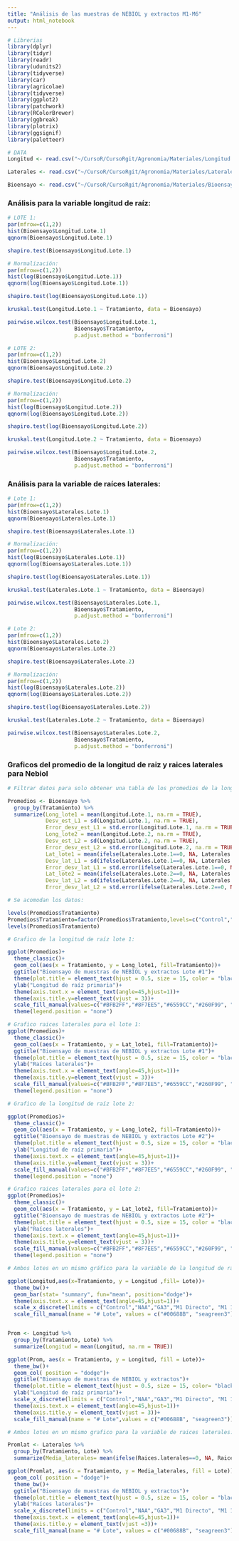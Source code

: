 ```yaml
---
title: "Análisis de las muestras de NEBIOL y extractos M1-M6"
output: html_notebook
---
```


```r
# Librerias
library(dplyr)
library(tidyr) 
library(readr) 
library(udunits2)
library(tidyverse)
library(car)
library(agricolae)
library(tidyverse)
library(ggplot2)
library(patchwork)
library(RColorBrewer)
library(ggbreak)
library(plotrix)
library(ggsignif)
library(paletteer)

# DATA
Longitud <- read.csv("~/CursoR/CursoRgit/Agronomia/Materiales/Longitud nebiol M1-M6.csv")

Laterales <- read.csv("~/CursoR/CursoRgit/Agronomia/Materiales/Laterales nebiol M1-M6.csv")

Bioensayo <- read.csv("~/CursoR/CursoRgit/Agronomia/Materiales/Bioensayo M1-M6_long_lateral.csv")

```

### Análisis para la variable longitud de raíz:

```r
# LOTE 1:
par(mfrow=c(1,2))
hist(Bioensayo$Longitud.Lote.1)
qqnorm(Bioensayo$Longitud.Lote.1)

shapiro.test(Bioensayo$Longitud.Lote.1)

# Normalización:
par(mfrow=c(1,2))
hist(log(Bioensayo$Longitud.Lote.1))
qqnorm(log(Bioensayo$Longitud.Lote.1))

shapiro.test(log(Bioensayo$Longitud.Lote.1))

kruskal.test(Longitud.Lote.1 ~ Tratamiento, data = Bioensayo)

pairwise.wilcox.test(Bioensayo$Longitud.Lote.1,
                     Bioensayo$Tratamiento,
                     p.adjust.method = "bonferroni")

# LOTE 2:
par(mfrow=c(1,2))
hist(Bioensayo$Longitud.Lote.2)
qqnorm(Bioensayo$Longitud.Lote.2)

shapiro.test(Bioensayo$Longitud.Lote.2)

# Normalización:
par(mfrow=c(1,2))
hist(log(Bioensayo$Longitud.Lote.2))
qqnorm(log(Bioensayo$Longitud.Lote.2))

shapiro.test(log(Bioensayo$Longitud.Lote.2))

kruskal.test(Longitud.Lote.2 ~ Tratamiento, data = Bioensayo)

pairwise.wilcox.test(Bioensayo$Longitud.Lote.2,
                     Bioensayo$Tratamiento,
                     p.adjust.method = "bonferroni")
```


### Análisis para la variable de raíces laterales:

```r
# Lote 1:
par(mfrow=c(1,2))
hist(Bioensayo$Laterales.Lote.1)
qqnorm(Bioensayo$Laterales.Lote.1)

shapiro.test(Bioensayo$Laterales.Lote.1)

# Normalización:
par(mfrow=c(1,2))
hist(log(Bioensayo$Laterales.Lote.1))
qqnorm(log(Bioensayo$Laterales.Lote.1))

shapiro.test(log(Bioensayo$Laterales.Lote.1))

kruskal.test(Laterales.Lote.1 ~ Tratamiento, data = Bioensayo)

pairwise.wilcox.test(Bioensayo$Laterales.Lote.1,
                     Bioensayo$Tratamiento,
                     p.adjust.method = "bonferroni")

# Lote 2:
par(mfrow=c(1,2))
hist(Bioensayo$Laterales.Lote.2)
qqnorm(Bioensayo$Laterales.Lote.2)

shapiro.test(Bioensayo$Laterales.Lote.2)

# Normalización:
par(mfrow=c(1,2))
hist(log(Bioensayo$Laterales.Lote.2))
qqnorm(log(Bioensayo$Laterales.Lote.2))

shapiro.test(log(Bioensayo$Laterales.Lote.2))

kruskal.test(Laterales.Lote.2 ~ Tratamiento, data = Bioensayo)

pairwise.wilcox.test(Bioensayo$Laterales.Lote.2,
                     Bioensayo$Tratamiento,
                     p.adjust.method = "bonferroni")
```

### Graficos del promedio de la longitud de raiz y raices laterales para Nebiol

```r
# Filtrar datos para solo obtener una tabla de los promedios de la longitud de raiz para el lote 1 y 2:

Promedios <- Bioensayo %>%
  group_by(Tratamiento) %>%
  summarize(Long_lote1 = mean(Longitud.Lote.1, na.rm = TRUE),
            Desv_est_L1 = sd(Longitud.Lote.1, na.rm = TRUE),
            Error_desv_est_L1 = std.error(Longitud.Lote.1, na.rm = TRUE),
            Long_lote2 = mean(Longitud.Lote.2, na.rm = TRUE),
            Desv_est_L2 = sd(Longitud.Lote.2, na.rm = TRUE),
            Error_desv_est_L2 = std.error(Longitud.Lote.2, na.rm = TRUE),
            Lat_lote1 = mean(ifelse(Laterales.Lote.1==0, NA, Laterales.Lote.1), na.rm = TRUE),
            Desv_lat_L1 = sd(ifelse(Laterales.Lote.1==0, NA, Laterales.Lote.1), na.rm = TRUE),
            Error_desv_lat_L1 = std.error(ifelse(Laterales.Lote.1==0, NA, Laterales.Lote.1), na.rm = TRUE),
            Lat_lote2 = mean(ifelse(Laterales.Lote.2==0, NA, Laterales.Lote.2), na.rm = TRUE),
            Desv_lat_L2 = sd(ifelse(Laterales.Lote.2==0, NA, Laterales.Lote.2), na.rm = TRUE),
            Error_desv_lat_L2 = std.error(ifelse(Laterales.Lote.2==0, NA, Laterales.Lote.2), na.rm = TRUE))

# Se acomodan los datos:

levels(Promedios$Tratamiento)
Promedios$Tratamiento=factor(Promedios$Tratamiento,levels=c("Control","NAA","GA3","M1 Directo", "M1 1:20","M1 1:50","M2 Directo", "M2 1:20","M2 1:50","M3 Directo","M3 1:20","M3 1:50", "M4 Directo","M4 1:20","M4 1:50", "M5 Directo", "M5 1:20", "M5 1:50", "M6 Directo", "M6 1:20", "M6 1:50"))
levels(Promedios$Tratamiento)

# Grafico de la longitud de raíz lote 1:

ggplot(Promedios)+
  theme_classic()+
  geom_col(aes(x = Tratamiento, y = Long_lote1, fill=Tratamiento))+
  ggtitle("Bioensayo de muestras de NEBIOL y extractos Lote #1")+
  theme(plot.title = element_text(hjust = 0.5, size = 15, color = "black", face = "bold"))+
  ylab("Longitud de raíz primaria")+
  theme(axis.text.x = element_text(angle=45,hjust=1))+
  theme(axis.title.y=element_text(vjust = 3))+
  scale_fill_manual(values=c("#BFB2FF","#8F7EE5","#6559CC","#260F99", "#260F99","#260F99","#0F6B99", "#0F6B99","#0F6B99", "#7EC3E5", "#7EC3E5", "#7EC3E5","#6B990F","#6B990F","#6B990F","#A3CC51" ,"#A3CC51","#A3CC51", "#C3E58E", "#C3E58E", "#C3E58E"))+
  theme(legend.position = "none")

# Grafico raices laterales para el lote 1:
ggplot(Promedios)+
  theme_classic()+
  geom_col(aes(x = Tratamiento, y = Lat_lote1, fill=Tratamiento))+
  ggtitle("Bioensayo de muestras de NEBIOL y extractos Lote #1")+
  theme(plot.title = element_text(hjust = 0.5, size = 15, color = "black", face = "bold"))+
  ylab("Raíces laterales")+
  theme(axis.text.x = element_text(angle=45,hjust=1))+
  theme(axis.title.y=element_text(vjust = 3))+
  scale_fill_manual(values=c("#BFB2FF","#8F7EE5","#6559CC","#260F99", "#260F99","#260F99","#0F6B99", "#0F6B99", "#7EC3E5", "#7EC3E5", "#7EC3E5","#6B990F","#6B990F","#6B990F","#A3CC51" ,"#A3CC51","#A3CC51", "#C3E58E", "#C3E58E", "#C3E58E"))+
  theme(legend.position = "none")

# Grafico de la longitud de raíz lote 2:

ggplot(Promedios)+
  theme_classic()+
  geom_col(aes(x = Tratamiento, y = Long_lote2, fill=Tratamiento))+
  ggtitle("Bioensayo de muestras de NEBIOL y extractos Lote #2")+
  theme(plot.title = element_text(hjust = 0.5, size = 15, color = "black", face = "bold"))+
  ylab("Longitud de raíz primaria")+
  theme(axis.text.x = element_text(angle=45,hjust=1))+
  theme(axis.title.y=element_text(vjust = 3))+
  scale_fill_manual(values=c("#BFB2FF","#8F7EE5","#6559CC","#260F99", "#260F99","#260F99","#0F6B99", "#0F6B99","#0F6B99", "#7EC3E5", "#7EC3E5", "#7EC3E5","#6B990F","#6B990F","#6B990F","#A3CC51" ,"#A3CC51","#A3CC51", "#C3E58E", "#C3E58E", "#C3E58E"))+
  theme(legend.position = "none")

# Grafico raices laterales para el lote 2:
ggplot(Promedios)+
  theme_classic()+
  geom_col(aes(x = Tratamiento, y = Lat_lote2, fill=Tratamiento))+
  ggtitle("Bioensayo de muestras de NEBIOL y extractos Lote #2")+
  theme(plot.title = element_text(hjust = 0.5, size = 15, color = "black", face = "bold"))+
  ylab("Raíces laterales")+
  theme(axis.text.x = element_text(angle=45,hjust=1))+
  theme(axis.title.y=element_text(vjust = 3))+
  scale_fill_manual(values=c("#BFB2FF","#8F7EE5","#6559CC","#260F99", "#260F99","#260F99","#0F6B99","#0F6B99", "#0F6B99", "#7EC3E5", "#7EC3E5", "#7EC3E5","#6B990F","#6B990F","#6B990F","#A3CC51" ,"#A3CC51","#A3CC51", "#C3E58E", "#C3E58E", "#C3E58E"))+
  theme(legend.position = "none")

```


```r
# Ambos lotes en un mismo gráfico para la variable de la longitud de raiz:

ggplot(Longitud,aes(x=Tratamiento, y = Longitud ,fill= Lote))+ 
  theme_bw()+
  geom_bar(stat= "summary", fun="mean", position="dodge")+
  theme(axis.text.x = element_text(angle=45,hjust=1))+
  scale_x_discrete(limits = c("Control","NAA","GA3","M1 Directo", "M1 1:20","M1 1:50","M2 Directo", "M2 1:20","M2 1:50","M3 Directo","M3 1:20","M3 1:50", "M4 Directo","M4 1:20","M4 1:50", "M5 Directo", "M5 1:20", "M5 1:50", "M6 Directo", "M6 1:20", "M6 1:50"))+
  scale_fill_manual(name = "# Lote", values = c("#00688B", "seagreen3"))


Prom <- Longitud %>%
  group_by(Tratamiento, Lote) %>%
  summarize(Longitud = mean(Longitud, na.rm = TRUE))

ggplot(Prom, aes(x = Tratamiento, y = Longitud, fill = Lote))+
  theme_bw()+
  geom_col( position = "dodge")+
  ggtitle("Bioensayo de muestras de NEBIOL y extractos")+
  theme(plot.title = element_text(hjust = 0.5, size = 15, color= "black", face = "bold"))+
  ylab("Longitud de raíz primaria")+
  scale_x_discrete(limits = c("Control","NAA","GA3","M1 Directo", "M1 1:20","M1 1:50","M2 Directo", "M2 1:20","M2 1:50","M3 Directo","M3 1:20","M3 1:50", "M4 Directo","M4 1:20","M4 1:50", "M5 Directo", "M5 1:20", "M5 1:50", "M6 Directo", "M6 1:20", "M6 1:50"))+
  theme(axis.text.x = element_text(angle=45,hjust=1))+
  theme(axis.title.y = element_text(vjust = 3))+
  scale_fill_manual(name = "# Lote",values = c("#00688B", "seagreen3"))
```

```r
# Ambos lotes en un mismo grafico para la variable de raices laterales:

Promlat <- Laterales %>%
  group_by(Tratamiento, Lote) %>%
  summarize(Media_laterales= mean(ifelse(Raices.laterales==0, NA, Raices.laterales), na.rm = TRUE))

ggplot(Promlat, aes(x = Tratamiento, y = Media_laterales, fill = Lote))+
  geom_col( position = "dodge")+
  theme_bw()+
  ggtitle("Bioensayo de muestras de NEBIOL y extractos")+
  theme(plot.title = element_text(hjust = 0.5, size = 15, color = "black", face = "bold"))+
  ylab("Raíces laterales")+
  scale_x_discrete(limits = c("Control","NAA","GA3","M1 Directo", "M1 1:20","M1 1:50","M2 Directo", "M2 1:20","M2 1:50","M3 Directo","M3 1:20","M3 1:50", "M4 Directo","M4 1:20","M4 1:50", "M5 Directo", "M5 1:20", "M5 1:50", "M6 Directo", "M6 1:20", "M6 1:50"))+
  theme(axis.text.x = element_text(angle=45,hjust=1))+
  theme(axis.title.y = element_text(vjust =3))+
  scale_fill_manual(name = "# Lote", values = c("#00688B", "seagreen3"))
```

